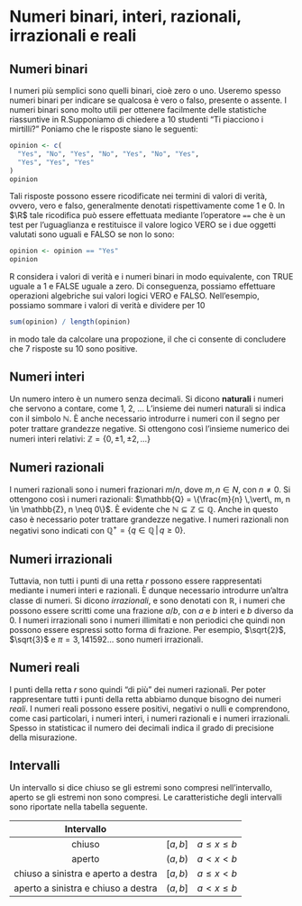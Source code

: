 # Numeri binari, interi, razionali, irrazionali e reali {#sec-appendix-numbers}

## Numeri binari

I numeri più semplici sono quelli binari, cioè zero o uno. Useremo spesso numeri binari per indicare se qualcosa è vero o falso, presente o assente. I numeri binari sono molto utili per ottenere facilmente delle statistiche riassuntive in $\mathsf{R}$.Supponiamo di chiedere a 10 studenti "Ti piacciono i mirtilli?" Poniamo che le risposte siano le seguenti:

```r
opinion <- c(
  "Yes", "No", "Yes", "No", "Yes", "No", "Yes",
  "Yes", "Yes", "Yes"
)
opinion
```

Tali risposte possono essere ricodificate nei termini di valori di verità, ovvero, vero e falso, generalmente denotati rispettivamente come 1 e 0. In $\R$ tale ricodifica può essere effettuata mediante l'operatore `==` che è un test per l'uguaglianza e restituisce il valore logico VERO se i due oggetti valutati sono uguali e FALSO se non lo sono:

```r
opinion <- opinion == "Yes"
opinion
```

R considera i valori di verità e i numeri binari in modo equivalente, con TRUE uguale a 1 e FALSE uguale a zero. Di conseguenza, possiamo effettuare operazioni algebriche sui valori logici VERO e FALSO. Nell'esempio, possiamo sommare i valori di verità e dividere per 10

```r
sum(opinion) / length(opinion)
```

in modo tale da calcolare una propozione, il che ci consente di concludere che 7 risposte su 10 sono positive.

## Numeri interi

Un numero intero è un numero senza decimali. Si dicono **naturali** i numeri che servono a contare, come 1, 2, ... L'insieme dei numeri naturali si indica con il simbolo $\mathbb{N}$. È anche necessario introdurre i numeri con il segno per poter trattare grandezze negative. Si ottengono così l'insieme numerico dei numeri interi relativi: $\mathbb{Z} = \{0, \pm 1, \pm 2, \dots \}$

## Numeri razionali

I numeri razionali sono i numeri frazionari $m/n$, dove $m, n \in N$, con $n \neq 0$. Si ottengono così i numeri razionali: $\mathbb{Q} = \{\frac{m}{n} \,\vert\, m, n \in \mathbb{Z}, n \neq 0\}$. È evidente che $\mathbb{N} \subseteq \mathbb{Z} \subseteq \mathbb{Q}$. Anche in questo caso è necessario poter trattare grandezze negative. I numeri razionali non negativi sono indicati con $\mathbb{Q^+} = \{q \in \mathbb{Q} \,\vert\, q \geq 0\}$.

## Numeri irrazionali

Tuttavia, non tutti i punti di una retta $r$ possono essere rappresentati mediante i numeri interi e razionali. È dunque necessario introdurre un'altra classe di numeri. Si dicono *irrazionali*, e sono denotati con $\mathbb{R}$, i numeri che possono essere scritti come una frazione $a / b$, con $a$ e $b$ interi e $b$ diverso da 0. I numeri irrazionali sono i numeri illimitati e non periodici che quindi non possono essere espressi sotto forma di frazione. Per esempio, $\sqrt{2}$, $\sqrt{3}$ e ${\displaystyle \pi =3,141592\ldots}$ sono numeri irrazionali.

## Numeri reali

I punti della retta $r$ sono quindi "di più" dei numeri razionali. Per poter rappresentare tutti i punti della retta abbiamo dunque bisogno dei numeri *reali*. I numeri reali possono essere positivi, negativi o nulli e comprendono, come casi particolari, i numeri interi, i numeri razionali e i numeri irrazionali. Spesso in statisticac il numero dei decimali indica il grado di precisione della misurazione.

## Intervalli

Un intervallo si dice chiuso se gli estremi sono compresi nell'intervallo, aperto se gli estremi non sono compresi. Le caratteristiche degli intervalli sono riportate nella tabella seguente.

|             Intervallo              |          |                   |
|:-----------------------------------:|----------|-------------------|
|               chiuso                | $[a, b]$ | $a \leq x \leq b$ |
|               aperto                | $(a, b)$ | $a < x < b$       |
| chiuso a sinistra e aperto a destra | $[a, b)$ | $a \leq x < b$    |
| aperto a sinistra e chiuso a destra | $(a, b]$ | $a < x \leq b$    |
